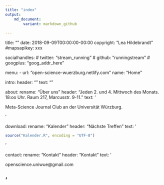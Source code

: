 ---
title: "index"
output:
    md_document:
        variant: markdown_github
 
---

title: ""
date: 2018-09-09T00:00:00-00:00
copyright: "Lea Hildebrandt"
#mapsapikey: xxx

socialhandles:
   # twitter: "stream_running"
   # github: "runningstream"
#    googplus: "goog_addr_here"

menu:
    -
        url: "open-science-wuerzburg.netlify.com"
        name: "Home"

intro:
    header: ""
    text: ""

about:
    rename: "Über uns"
    header: "Jeden 2. und 4. Mittwoch des Monats. 18:oo Uhr. Raum 217, Marcusstr. 9-11."
    text: '<p>Meta-Science Journal Club an der Universität Würzburg.</p>'

download:
    rename: "Kalender"
    header: "Nächste Treffen"
    text: '<p>
    
    ```{r, include=FALSE}

source("Kalender.R", encoding = "UTF-8")

```
</p>'

contact:
    rename: "Kontakt"
    header: "Kontakt"
    text: '<p>openscience.uniwue@gmail.com</p>'
---
